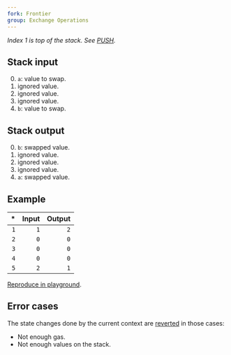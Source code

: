 ```yaml
---
fork: Frontier
group: Exchange Operations
---
```


*Index 1 is top of the stack. See [PUSH](/#60).*

## Stack input

0. `a`: value to swap.
1. ignored value.
2. ignored value.
3. ignored value.
4. `b`: value to swap.

## Stack output

0. `b`: swapped value.
1. ignored value.
2. ignored value.
3. ignored value.
4. `a`: swapped value.

## Example

| * | Input | Output |
|--:|------:|-------:|
| `1` | `1` | `2` |
| `2` | `0` | `0` |
| `3` | `0` | `0` |
| `4` | `0` | `0` |
| `5` | `2` | `1` |

[Reproduce in playground](/playground?unit=Wei&codeType=Mnemonic&code='yet%20state~2~0~0~0~1zzywapzSWAP4'~zPUSH1%20z%5Cny%2F%2F%20S%01yz~_).

## Error cases

The state changes done by the current context are [reverted](#FD) in those cases:
- Not enough gas.
- Not enough values on the stack.
